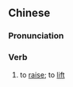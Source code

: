 {{also|举起}}
==Chinese==
{{zh-forms|s=举起}}

===Pronunciation===
{{zh-pron
|m=jǔqǐ
|c=geoi2 hei2
|cat=v
}}

===Verb===
{{zh-verb}}

# to [[raise]]; to [[lift]]
